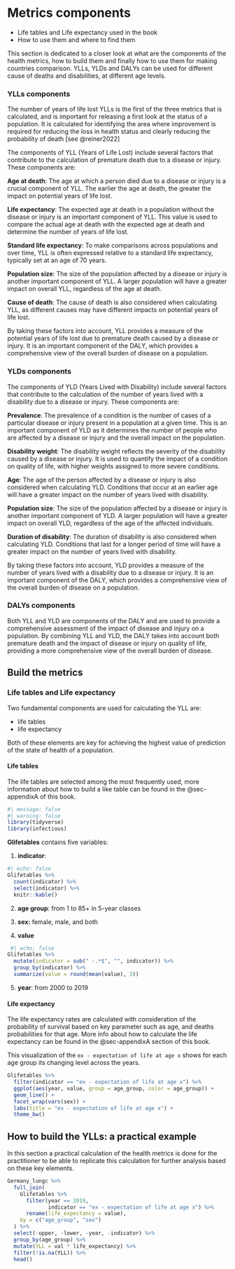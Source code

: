 # Metrics components {#sec-ch12Components}

-   Life tables and Life expectancy used in the book
-   How to use them and where to find them

This section is dedicated to a closer look at what are the components of the health metrics, how to build them and finally how to use them for making countries comparison. YLLs, YLDs and DALYs can be used for different cause of deaths and disabilities, at different age levels.

### YLLs components

The number of years of life lost YLLs is the first of the three metrics that is calculated, and is important for releasing a first look at the status of a population. It is calculated for identifying the area where improvement is required for reducing the loss in health status and clearly reducing the probability of death [see @reiner2022]

The components of YLL (Years of Life Lost) include several factors that contribute to the calculation of premature death due to a disease or injury. These components are:

**Age at death**: The age at which a person died due to a disease or injury is a crucial component of YLL. The earlier the age at death, the greater the impact on potential years of life lost.

**Life expectancy**: The expected age at death in a population without the disease or injury is an important component of YLL. This value is used to compare the actual age at death with the expected age at death and determine the number of years of life lost.

**Standard life expectancy**: To make comparisons across populations and over time, YLL is often expressed relative to a standard life expectancy, typically set at an age of 70 years.

**Population size**: The size of the population affected by a disease or injury is another important component of YLL. A larger population will have a greater impact on overall YLL, regardless of the age at death.

**Cause of death**: The cause of death is also considered when calculating YLL, as different causes may have different impacts on potential years of life lost.

By taking these factors into account, YLL provides a measure of the potential years of life lost due to premature death caused by a disease or injury. It is an important component of the DALY, which provides a comprehensive view of the overall burden of disease on a population.

### YLDs components

The components of YLD (Years Lived with Disability) include several factors that contribute to the calculation of the number of years lived with a disability due to a disease or injury. These components are:

**Prevalence**: The prevalence of a condition is the number of cases of a particular disease or injury present in a population at a given time. This is an important component of YLD as it determines the number of people who are affected by a disease or injury and the overall impact on the population.

**Disability weight**: The disability weight reflects the severity of the disability caused by a disease or injury. It is used to quantify the impact of a condition on quality of life, with higher weights assigned to more severe conditions.

**Age**: The age of the person affected by a disease or injury is also considered when calculating YLD. Conditions that occur at an earlier age will have a greater impact on the number of years lived with disability.

**Population size**: The size of the population affected by a disease or injury is another important component of YLD. A larger population will have a greater impact on overall YLD, regardless of the age of the affected individuals.

**Duration of disability**: The duration of disability is also considered when calculating YLD. Conditions that last for a longer period of time will have a greater impact on the number of years lived with disability.

By taking these factors into account, YLD provides a measure of the number of years lived with a disability due to a disease or injury. It is an important component of the DALY, which provides a comprehensive view of the overall burden of disease on a population.

### DALYs components

Both YLL and YLD are components of the DALY and are used to provide a comprehensive assessment of the impact of disease and injury on a population. By combining YLL and YLD, the DALY takes into account both premature death and the impact of disease or injury on quality of life, providing a more comprehensive view of the overall burden of disease.

## Build the metrics

### Life tables and Life expectancy

Two fundamental components are used for calculating the YLL are:

-   life tables
-   life expectancy

Both of these elements are key for achieving the highest value of prediction of the state of health of a population.

#### Life tables

The life tables are selected among the most frequently used, more information about how to build a like table can be found in the @sec-appendixA of this book.

```r
#| message: false
#| warning: false
library(tidyverse)
library(infectious)
```

**Glifetables** contains five variables:

1.  **indicator**:

```r
#| echo: false
Glifetables %>%
  count(indicator) %>%
  select(indicator) %>%
  knitr::kable()
```

2.  **age group**: from 1 to 85+ in 5-year classes

3.  **sex:** female, male, and both

4.  **value**

```r
 #| echo: false
Glifetables %>%
  mutate(indicator = sub(" -.*$", "", indicator)) %>%
  group_by(indicator) %>%
  summarize(value = round(mean(value), 3))
```

5.  **year**: from 2000 to 2019


#### Life expectancy

The life expectancy rates are calculated with consideration of the probability of survival based on key parameter such as age, and deaths probabilities for that age. More info about how to calculate the life expectancy can be found in the @sec-appendixA section of this book.

This visualization of the `ex - expectation of life at age x` shows for each age group its changing level across the years.

```r
Glifetables %>%
  filter(indicator == "ex - expectation of life at age x") %>%
  ggplot(aes(year, value, group = age_group, color = age_group)) +
  geom_line() +
  facet_wrap(vars(sex)) +
  labs(title = "ex - expectation of life at age x") +
  theme_bw()
```

## How to build the YLLs: a practical example

In this section a practical calculation of the health metrics is done for the practitioner to be able to replicate this calculation for further analysis based on these key elements.

```r
Germany_lungc %>%
  full_join(
    Glifetables %>%
      filter(year == 2019,
             indicator == "ex - expectation of life at age x") %>%
      rename(life_expectancy = value),
    by = c("age_group", "sex")
  ) %>%
  select(-upper, -lower, -year, -indicator) %>%
  group_by(age_group) %>%
  mutate(YLL = val * life_expectancy) %>%
  filter(!is.na(YLL)) %>%
  head()
```
